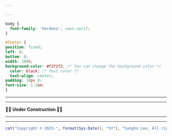```yaml
---

---
```


```css
body {
  font-family: 'Verdana', sans-serif;
}

#footer {
position: fixed;
left: 0;
bottom: 0;
width: 100%;
background-color: #f2f2f2; /* You can change the background color */
  color: black; /* Text color */
  text-align: center;
padding: 10px 0;
font-size: 1.2em;
}

```

------------------------------------------------------------------------

------------------------------------------------------------------------

🚧🚧 **Under Construction
** 🚧🚧

------------------------------------------------------------------------

------------------------------------------------------------------------

::: {#footer}
```r
cat("Copyright © 2023-", format(Sys.Date(), "%Y"), "Sangho Lee, All rights reserved.")
```
:::


